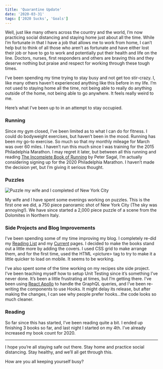 ```yaml
---
title: 'Quarantine Update'
date: '2020-03-31'
tags: ['2020 Sucks', 'Goals']
---
```


Well, just like many others across the country and the world, I’m now practicing social distancing and staying home just about all the time. While I’m fortunate in that I have a job that allows me to work from home, I can’t help but to think of all those who aren’t as fortunate and have either lost their job or have to go to work and potentially put their health and life on the line. Doctors, nurses, first responders and others are braving this and they deserve nothing but praise and respect for working through these tough times.

I’ve been spending my time trying to stay busy and not get too stir-crazy. I, like many others haven’t experienced anything like this before in my life. I’m not used to staying home all the time, not being able to really do anything outside of the home, not being able to go anywhere. It feels really weird to me.

Here’s what I’ve been up to in an attempt to stay occupied.

### Running

Since my gym closed, I’ve been limited as to what I can do for fitness. I could do bodyweight exercises, but haven’t been in the mood. Running has been my go-to exercise. So much so that my monthly mileage for March was over 60 miles. I haven’t run this much since I was training for the 2015 Philadelphia Marathon. I may regret it later, but between all this running and reading [The Incomplete Book of Running](https://www.amazon.com/gp/product/B07CMXZC7L) by Peter Sagal, I’m actually considering signing up for the 2020 Philadelphia Marathon. I haven’t made the decision yet, but I’m giving it serious thought.

### Puzzles

![Puzzle my wife and I completed of New York City](../../assets/images/posts/2020-03-31-quarantine-update/nyc-puzzle.jpg)

My wife and I have spent some evenings working on puzzles. This is the first one we did, a 750 piece panoramic shot of New York City (The sky was annoying!). We have since started a 2,000 piece puzzle of a scene from the Dolomites in Northern Italy.

### Side Projects and Blog Improvements

I’ve been spending some of my time improving my blog. I completely re-did my [Reading List](https://kpwags.com/reading-list) and my [Current](https://kpwags.com/current) pages. I decided to make the books stand out a little more by adding the covers. I used CSS grid to make arrange them, and for the first time, used the HTML &lt;picture&gt; tag to try to make it a little quicker to load on mobile. It seems to be working.

I’ve also spent some of the time working on my recipes site side project. I’ve been teaching myself how to setup Unit Testing since it’s something I’ve never done. It’s been a little frustrating at times, but I’m getting there. I’ve been using [React Apollo](https://www.apollographql.com/) to handle the GraphQL queries, and I’ve been re-writing the components to use Hooks. It might delay its release, but after making the changes, I can see why people prefer hooks…the code looks so much cleaner.

### Reading

So far since this has started, I’ve been reading quite a bit. I ended up finishing 3 books so far, and last night I started on my 4th. I’ve already increased my book count for 2020.

<hr />

I hope you’re all staying safe out there. Stay home and practice social distancing. Stay healthy, and we’ll all get through this.

How are you all keeping yourself busy?
